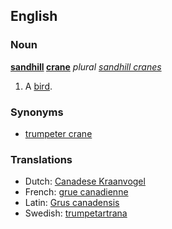 ==English==

===Noun===
'''[[sandhill]] [[crane]]''' ''plural [[sandhill cranes]]''

# A [[bird]].

===Synonyms===
*[[trumpeter crane]]

===Translations===
{{rfc-level|Translations at L3+ (AutoFormat would have corrected level of Synonyms)}}
*Dutch: [[Canadese Kraanvogel]] {{m}}
*French: [[grue canadienne]] {{f}}
*Latin: [[Grus canadensis]]
*Swedish: [[trumpetartrana]]